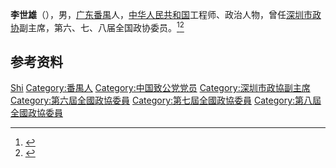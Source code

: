{{Otheruses|other=名为李世雄的其他人物|李世雄}}

'''李世雄'''（{{bd|1931年|}}），男，[[广东|广东]][[番禺县|番禺]]人，[[中华人民共和国|中华人民共和国]]工程师、政治人物，曾任[[深圳市政协|深圳市政协]]副主席，第六、七、八届全国政协委员。<ref>{{Cite book|title=历届全国政协委员人名辞典|author=|publisher=中国国际广播出版社|year=1996|isbn=9787507813746|location=北京|pages=}}</ref><ref>{{Cite book|title=中华人民共和国职官志|author=何虎生, 李耀东, 向常福主编|publisher=中国社会出版社|year=2003|isbn=9787800883934|location=北京|pages=}}</ref>

== 参考资料 ==
{{reflist}}

{{Authority control}}
{{DEFAULTSORT:Li}}
[[Category:李姓|Shi]]
[[Category:番禺人|Category:番禺人]]
[[Category:中国致公党党员|Category:中国致公党党员]]
[[Category:深圳市政協副主席|Category:深圳市政協副主席]]
[[Category:第六屆全國政協委員|Category:第六屆全國政協委員]]
[[Category:第七屆全國政協委員|Category:第七屆全國政協委員]]
[[Category:第八屆全國政協委員|Category:第八屆全國政協委員]]

{{中国人物小作品}}